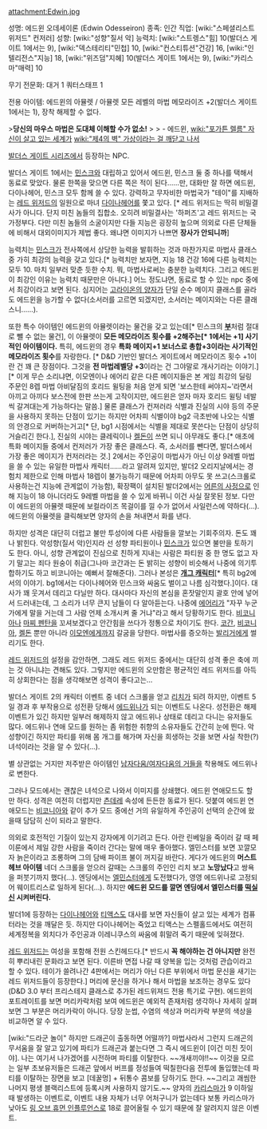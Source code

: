 attachment:Edwin.jpg

성명: 에드윈 오데세이론 (Edwin Odesseiron)
종족: 인간 
직업: [wiki:"스페셜리스트 위저드" 컨저러]
성향: [wiki:"성향"질서 악]
능력치: [wiki:"스트렝스"힘] 10(발더스 게이트 1에서는 9), [wiki:"덱스테리티"민첩] 10, [wiki:"컨스티튜션"건강] 16, [wiki:"인텔리전스"지능] 18, [wiki:"위즈덤"지혜] 10(발더스 게이트 1에서는 9), [wiki:"카리스마"매력] 10 

무기 전문화:
대거 1
쿼터스태프 1

전용 아이템:
에드윈의 아뮬렛 / 아뮬렛
모든 레벨의 마법 메모라이즈 +2(발더스 게이트 1에서는 1), 장착 해제할 수 없다. 

>'''당신의 마우스 마법은 도대체 이해할 수가 없소!'''
>
> - 에드윈, [[wiki:"포가튼 렐름" 자신이 살고 있는 세계]]가 [[wiki:"제4의 벽" 가상이라는 걸 깨닫고 나서]]

[[발더스 게이트 시리즈]]에서 등장하는 NPC. 

발더스 게이트 1에서는 [[민스크]]와 대립하고 있어서 에드윈, 민스크 둘 중 하나를 택해서 동료로 맞았다. 물론 한쪽을 맞으면 다른 쪽은 적이 된다……만, 대화만 잘 하면 에드윈, 다이나헤어, 민스크 모두 함께 쓸 수 있다. 강력하고 무자비한 마법국가 "테이"를 지배하는 [[레드 위저드]]의 일원으로 마녀 [[다이나헤어]]를 쫓고 있다. [* 레드 위저드는 딱히 비밀결사가 아니다. 단지 미친 놈들의 집합소. 오히려 비밀결사는 '하퍼즈'고 레드 위저드는 국가정부다. 다만 미친 놈들의 소굴이지만 다들 지능은 굉장히 높으며 의외로 다른 단체들에 비해서 대외이미지가 제법 좋다. 왜냐면 이미지가 나쁘면 '''장사가 안되니까''']

능력치는 [[민스크]]가 전사쪽에서 상당한 능력을 발휘하는 것과 마찬가지로 마법사 클래스중 가히 최강의 능력을 갖고 있다.[* 능력치만 보자면, 지능 18 건강 16에 다른 능력치는 모두 10. 마치 일부러 맞춘 듯한 수치. 뭐, 마법사로써는 충분한 능력치다. 그리고 에드윈이 최강인 이유는 능력치 때문만은 아니다.] 어느 정도냐면, 동료로 할 수 있는 npc 중에서 최강이라고 보면 된다. 심지어는 [[고라이온의 양자]]가 단일 순수 메이지 클래스를 골라도 에드윈을 능가할 수 없다(소서러를 고르면 되겠지만, 소서러는 메이지와는 다른 클래스니……).

또한 특수 아이템인 에드윈의 아뮬렛이라는 물건을 갖고 있는데[* 민스크의 '''[[부]]'''처럼 절대로 뺄 수 없는 물건], 이 아뮬렛이 '''모든 메모라이즈 횟수를 +2해주는[* 1에서는 +1] 사기적인 아이템이다.''' 특히, 에드윈의 경우 '''특화 메이지+1 보너스로 총합+3이라는 사기적인 메모라이즈 횟수'''를 자랑한다. [* D&D 기반인 발더스 게이트에서 메모라이즈 횟수 +1이란 건 꽤 큰 장점이다. 그것을 '''전 마법레벨당 +3'''이라는 건 그야말로 개사기라는 이야기.][* 이게 무슨 소리냐면, 이모엔이나 에어리 같은 다른 메이지들은 본 게임 최강의 딜링 주문인 8렙 마법 아비달짐의 호리드 윌팅을 처음 얻게 되면 '보스한테 써야지~'라면서 아끼고 아끼다 보스전에 한판 쓰는게 고작이지만, 에드윈은 얻자 마자 호리드 윌팅 네발씩 갈겨대는게 가능하다는 말씀.] 물론 클래스가 컨져러라 식별과 진실의 시야 등의 주문을 사용하지 못하는 단점이 있기는 하지만 어차피 식별이야 bg2 극초반에 나오는 식별의 안경으로 커버하는거고[* 단, bg1 시점에서는 식별을 제대로 못쓴다는 단점이 상당히 거슬리긴 한다.], 진실의 시야는 클레릭이나 [[켈돈]]이 쓰면 되니 아무래도 좋다.[* 애초에 특화 메이지들 중에서 컨저러가 가장 좋은 클래스다. 즉, 소서러를 뺀다면, 발더스에서 가장 좋은 메이지가 컨저러라는 것.] 2에서는 주인공이 마법사가 아닌 이상 9레벨 마법을 쓸 수 있는 유일한 마법사 캐릭터……라고 알려져 있지만, 발더2 오리지날에서는 경험치 제한으로 인해 마법사 18렙이 불가능하기 때문에 어차피 아무도 못 쓰고(스크롤로 사용하는건 지능에 관계없이 가능함), 확장팩이 설치된 발더2에서는 [[어른의 사정]]으로 인해 지능이 18 아니더라도 9레벨 마법을 쓸 수 있게 바뀌니 이건 사실 잘못된 정보. 다만 이 에드윈의 아뮬렛 때문에 보컬라이즈 목걸이를 낄 수가 없어서 사일런스에 약하다(…). 에드윈의 아뮬렛을 클릭해보면 양자의 손을 쳐내면서 화를 낸다.

하지만 성격은 대단히 더럽고 불만 투성이에 다른 사람들을 깔보는 기회주의자. 돈도 꽤나 밝힌다. 악성향(질서 악)인지라 선 성향 파티원이나 [[민스크]]가 있으면 불만을 토하기도 한다. 아니, 성향 관계없이 진심으로 친하게 지내는 사람은 파티원 중 한 명도 없고 자기 말고는 죄다 원숭이 취급(그나마 코간과는 돈 밝히는 성향이 비슷해서 나중에 의기투합하기도 하고 비코니아는 예뻐서 잘해준다). 그러나 본성은 '''[[개그 캐릭터]]'''[* 특히 bg2에서의 이야기. bg1에서는 다이나헤어와 민스크와 싸움도 벌이고 나름 심각했다.]이다. 대사가 꽤 웃겨서 데리고 다닐만 하다. 대사마다 자신의 본심을 혼잣말인지 괄호 안에 넣어서 드러내는데, 그 소리가 너무 큰지 남들이 다 알아듣는다. 나중에 [[에어리]]가 "자꾸 누군가에게 말을 거는데 그 사람 언제 소개시켜 줄 거냐"라고 해서 당황하기도 한다. [[비코니아]]나 [[마찌 펜탄]]을 꼬셔보겠다고 안간힘을 쓰다가 정통으로 차이기도 한다. [[코간]], [[비코니아]], [[켈돈]] 뿐만 아니라 [[이모엔]]에게까지 갈굼을 당한다. 마법사를 증오하는 [[발리거]]에게 썰리기도 한다.

[[레드 위저드]]의 설정을 감안하면, 그래도 레드 위저드 중에서는 대단히 성격 좋은 축에 끼는 것 아니냐는 견해도 있다. 그렇지만 에드윈의 오만함은 평균적인 레드 위저드를 아득히 상회한다는 점을 생각해보면 성격이 좋다고는...

발더스 게이트 2의 캐릭터 이벤트 중 네더 스크롤을 얻고 [[리치]]가 되려 하지만, 이벤트 5일 경과 후 부작용으로 성전환 당해서 [[에드위나]]가 되는 이벤트도 나온다. 성전환은 해제 이벤트가 있긴 하지만 일부러 해제하지 않고 에드위나 상태로 데리고 다니는 유저들도 많다. 에드위나 연애 모드를 원하는 좀 위험한 취향의 소유자들도 간간히 눈에 띈다. 악 성향이긴 하지만 파티를 위해 몸 개그를 해가며 자신을 희생하는 것을 보면 사실 착한(?) 녀석이라는 것을 알 수 있다(…).

별 상관없는 거지만 저주받은 아이템인 [[남자다움/여자다움의 거들]]을 착용해도 에드위나로 변한다.

그러나 모드에서는 괜찮은 녀석으로 나와서 이미지를 상쇄했다. 에드윈 연애모드도 할 만 하다. 성격은 여전히 더럽지만 [[츤데레]] 속성에 든든한 동료가 된다. 덧붙여 에드윈 연애모드는 [[비코니아]]와 같이 추가 모드 중에선 거의 유일하게 주인공이 선택의 순간에 왔을때 담담히 신이 되라고 말한다.

의외로 호전적인 기질이 있는지 강자에게 이기려고 든다. 아란 린베일을 죽이러 갈 때 페이룬에서 제일 강한 사람을 죽이러 간다는 말에 매우 좋아했다. 엘민스터를 보면 꼬깔모자 늙은이라고 조롱하며 그의 담배 파이프 불이 꺼지길 바란다. 게다가 에드윈의 '''머스트 헤브 아이템''' 네더 스크롤을 얻으러 갈때는 스크롤의 주인인 리치 보고 '''노망났다'''고 쌍욕을 퍼붓기까지 했다(...).
엔딩에서는 [[엘민스터]]에게 도전했다가, 영영 에드위나로 고정되어 웨이트리스로 일하게 된다(…). 하지만 '''에드윈 모드를 깔면 엔딩에서 엘민스터를 [[떡실신]] 시켜버린다.'''

발더1에 등장하는 [[다이나헤어]]와 [[티액스]]도 대사를 보면 자신들이 살고 있는 세계가 컴퓨터라는 것을 깨달은 듯. 하지만 다이나헤어는 죽었고 티액스는 스펠홀드에서도 여전히 세계정복을 외치다가 주인공과 이레니쿠스의 싸움에 휘말려 죽기 때문에 잊혀졌다.

[[레드 위저드]]는 여성을 포함해 전원 스킨헤드다.[* 반드시 '''꼭 해야하는 건 아니지만''' 완전히 뿌리내린 문화라고 보면 된다. 이른바 면접 나갈 때 양복을 입는 것처럼 관습이라고 할 수 있다. 테이가 쓸려나간 4판에서는 머리가 아닌 다른 부위에서 마법 문신을 새기는 레드 위저드들이 등장한다.] 머리에 문신을 하거나 해서 마법을 보조하는 경우도 있다(D&D 3.0 부터 프리스테지 클래스로 추가된 레드위져드 전용 특기로 구현). 에드윈의 포트레이트를 보면 머리카락처럼 보여 에드윈은 예외적 존재처럼 생각하나 자세히 살펴보면 그 부분은 머리카락이 아니다. 당장 눈썹, 수염의 색상과 머리카락 부분의 색상을 비교하면 알 수 있다.

[wiki:"드라군 놀이" 하지만 드래곤이 출동하면 어떨까?] 마법사라서 그런지 드래곤의 무서움을 잘 알고 있기에 파티가 드래곤과 붙는다면 그 즉시 에드윈이 [이건 미친 짓이야]. 나는 여기서 나가겠어를 시전하며 파티를 이탈한다. ~~개새끼야!!~~ 이것을 모르는 일부 초보유저들은 드래곤 앞에서 버프를 정성들여 떡칠한다음 전투에 돌입했는데 파티를 이탈하는 장면을 보고 [데꿀멍] + 뒤통수 콤보를 당하기도 한다. ~~그리고 괘씸한 나머지 평생 블랙리스트에 등록시켜 사용하지 않기도.~~ 양자의 [[카리스마]]가 9 이하일 때 발생하는 이벤트로, 이벤트 내용 자체가 너무 어처구니가 없는데다 보통 카리스마가 낮아도 [[링 오브 휴먼 인플루언스]]로 18로 끌어올릴 수 있기 때문에 잘 알려지지 않은 이벤트.
